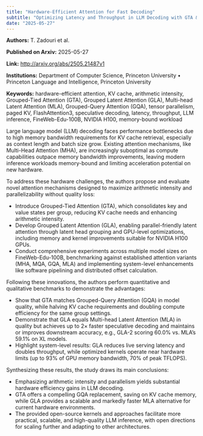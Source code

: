 ```yaml
---
title: "Hardware-Efficient Attention for Fast Decoding"
subtitle: "Optimizing Latency and Throughput in LLM Decoding with GTA & GLA"
date: "2025-05-27"
---
```


**Authors:** T. Zadouri et al.

**Published on Arxiv:** 2025-05-27

**Link:** <http://arxiv.org/abs/2505.21487v1>

**Institutions:** Department of Computer Science, Princeton University • Princeton Language and Intelligence, Princeton University

**Keywords:** hardware-efficient attention, KV cache, arithmetic intensity, Grouped-Tied Attention (GTA), Grouped Latent Attention (GLA), Multi-head Latent Attention (MLA), Grouped-Query Attention (GQA), tensor parallelism, paged KV, FlashAttention3, speculative decoding, latency, throughput, LLM inference, FineWeb-Edu-100B, NVIDIA H100, memory-bound workload

<!-- Context -->

Large language model (LLM) decoding faces performance bottlenecks due to high memory bandwidth requirements for KV cache retrieval, especially as context length and batch size grow. Existing attention mechanisms, like Multi-Head Attention (MHA), are increasingly suboptimal as compute capabilities outpace memory bandwidth improvements, leaving modern inference workloads memory-bound and limiting acceleration potential on new hardware.

To address these hardware challenges, the authors propose and evaluate novel attention mechanisms designed to maximize arithmetic intensity and parallelizability without quality loss:

- Introduce Grouped-Tied Attention (GTA), which consolidates key and value states per group, reducing KV cache needs and enhancing arithmetic intensity.
- Develop Grouped Latent Attention (GLA), enabling parallel-friendly latent attention through latent head grouping and GPU-level optimizations, including memory and kernel improvements suitable for NVIDIA H100 GPUs. 
- Conduct comprehensive experiments across multiple model sizes on FineWeb-Edu-100B, benchmarking against established attention variants (MHA, MQA, GQA, MLA) and implementing system-level enhancements like software pipelining and distributed offset calculation.

Following these innovations, the authors perform quantitative and qualitative benchmarks to demonstrate the advantages:

- Show that GTA matches Grouped-Query Attention (GQA) in model quality, while halving KV cache requirements and doubling compute efficiency for the same group settings.
- Demonstrate that GLA equals Multi-head Latent Attention (MLA) in quality but achieves up to 2× faster speculative decoding and maintains or improves downstream accuracy, e.g., GLA-2 scoring 60.0% vs. MLA's 59.1% on XL models.
- Highlight system-level results: GLA reduces live serving latency and doubles throughput, while optimized kernels operate near hardware limits (up to 93% of GPU memory bandwidth, 70% of peak TFLOPS).

Synthesizing these results, the study draws its main conclusions:

- Emphasizing arithmetic intensity and parallelism yields substantial hardware efficiency gains in LLM decoding.
- GTA offers a compelling GQA replacement, saving on KV cache memory, while GLA provides a scalable and markedly faster MLA alternative for current hardware environments.
- The provided open-source kernels and approaches facilitate more practical, scalable, and high-quality LLM inference, with open directions for scaling further and adapting to other architectures.

